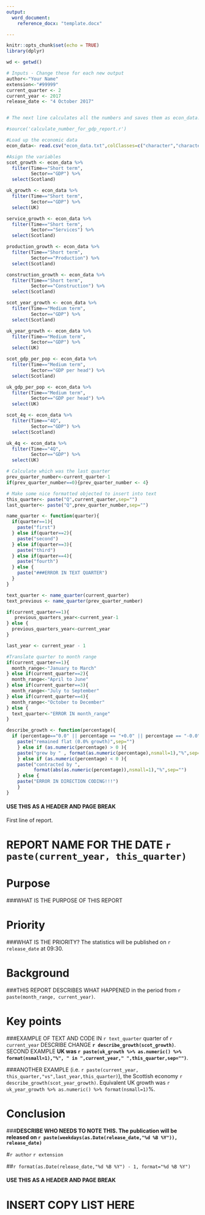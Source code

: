 ---
output:
  word_document:
    reference_docx: "template.docx"

---



```{r setup, include=FALSE, cache=FALSE}

knitr::opts_chunk$set(echo = TRUE)
library(dplyr)

wd <- getwd()


```

```{r include=FALSE, cache=FALSE}

# Inputs - Change these for each new output
author<-"Your Name"
extension<-"#99999"
current_quarter <- 2
current_year <- 2017
release_date <- "4 October 2017"


# The next line calculates all the numbers and saves them as econ_data.txt. Comment it out avoid redownloading data unnecceserily.

#source('calculate_number_for_gdp_report.r')

#Load up the economic data
econ_data<- read.csv("econ_data.txt",colClasses=c("character","character","character","character"))

#Asign the variables
scot_growth <- econ_data %>%
  filter(Time=="Short term", 
         Sector=="GDP") %>%
  select(Scotland)

uk_growth <- econ_data %>%
  filter(Time=="Short term", 
         Sector=="GDP") %>%
  select(UK)

service_growth <- econ_data %>%
  filter(Time=="Short term",
         Sector=="Services") %>%
  select(Scotland)

production_growth <- econ_data %>%
  filter(Time=="Short term", 
         Sector=="Production") %>%
  select(Scotland)

construction_growth <- econ_data %>%
  filter(Time=="Short term", 
         Sector=="Construction") %>%
  select(Scotland)

scot_year_growth <- econ_data %>%
  filter(Time=="Medium term", 
         Sector=="GDP") %>%
  select(Scotland)

uk_year_growth <- econ_data %>%
  filter(Time=="Medium term", 
         Sector=="GDP") %>%
  select(UK)

scot_gdp_per_pop <- econ_data %>%
  filter(Time=="Medium term", 
         Sector=="GDP per head") %>%
  select(Scotland)

uk_gdp_per_pop <- econ_data %>%
  filter(Time=="Medium term", 
         Sector=="GDP per head") %>%
  select(UK)

scot_4q <- econ_data %>%
  filter(Time=="4Q", 
         Sector=="GDP") %>%
  select(Scotland)

uk_4q <- econ_data %>%
  filter(Time=="4Q", 
         Sector=="GDP") %>%
  select(UK)

# Calculate which was the last quarter
prev_quarter_number<-current_quarter-1
if(prev_quarter_number==0){prev_quarter_number <- 4}

# Make some nice formatted objected to insert into text
this_quarter<- paste("Q",current_quarter,sep="")
last_quarter<- paste("Q",prev_quarter_number,sep="")

name_quarter <- function(quarter){
  if(quarter==1){
    paste("first")
  } else if(quarter==2){
    paste("second")
  } else if(quarter==3){
    paste("third")
  } else if(quarter==4){
    paste("fourth")
  } else {
    paste("###ERROR IN TEXT QUARTER")
  }
}

text_quarter <- name_quarter(current_quarter)
text_previous <- name_quarter(prev_quarter_number)

if(current_quarter==1){
   previous_quarters_year<-current_year-1
} else {
  previous_quarters_year<-current_year
}

last_year <- current_year - 1

#Translate quarter to month range
if(current_quarter==1){
  month_range<-"January to March"
} else if(current_quarter==2){
  month_range<-"April to June"
} else if(current_quarter==3){
  month_range<-"July to September"
} else if(current_quarter==4){
  month_range<-"October to December"
} else {
  text_quarter<-"ERROR IN month_range"
}

describe_growth <- function(percentage){
  if (percentage=="0.0" || percentage == "+0.0" || percentage == "-0.0"){
    paste("remained flat (0.0% growth)",sep="")
    } else if (as.numeric(percentage) > 0 ){
    paste("grew by " , format(as.numeric(percentage),nsmall=1),"%",sep="")
    } else if (as.numeric(percentage) < 0 ){
    paste("contracted by ",
          format(abs(as.numeric(percentage)),nsmall=1),"%",sep="")
    } else {
    paste("ERROR IN DIRECTION CODING!!!")
    }
}

```
#### USE THIS AS A HEADER AND PAGE BREAK

First line of report.

# REPORT NAME FOR THE DATE `r paste(current_year, this_quarter)`

# Purpose

###WHAT IS THE PURPOSE OF THIS REPORT

# Priority

###WHAT IS THE PRIORITY? The statistics will be published on `r release_date` at 09:30. 

# Background

###THIS REPORT DESCRIBES WHAT HAPPENED in the period from `r paste(month_range, current_year)`.

# Key points

###EXAMPLE OF TEXT AND CODE IN `r text_quarter` quarter of `r current_year` DESCRIBE CHANGE **`r describe_growth(scot_growth)`**. SECOND EXAMPLE **UK was `r paste(uk_growth %>% as.numeric() %>% format(nsmall=1),"%", " in ",current_year," ",this_quarter,sep="")`**.


###ANOTHER EXAMPLE (i.e. `r paste(current_year, this_quarter,"vs",last_year,this_quarter)`), the Scottish economy `r describe_growth(scot_year_growth)`. Equivalent UK growth was `r uk_year_growth %>% as.numeric() %>% format(nsmall=1)`%.

# Conclusion

###**DESCRIBE WHO NEEDS TO NOTE THIS. The publication will be released on `r paste(weekdays(as.Date(release_date,"%d %B %Y")), release_date)` **

#`r author`
`r extension`

##`r format(as.Date(release_date,"%d %B %Y") - 1, format="%d %B %Y")`

#### USE THIS AS A HEADER AND PAGE BREAK

# INSERT COPY LIST HERE
